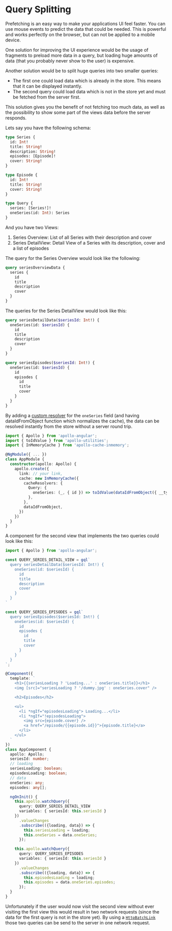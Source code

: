 # Query Splitting

Prefetching is an easy way to make your applications UI feel faster. You can use mouse events to
predict the data that could be needed. This is powerful and works perfectly on the browser, but can
not be applied to a mobile device.

One solution for improving the UI experience would be the usage of fragments to preload more data in
a query, but loading huge amounts of data (that you probably never show to the user) is expensive.

Another solution would be to split huge queries into two smaller queries:

- The first one could load data which is already in the store. This means that it can be displayed
  instantly.
- The second query could load data which is not in the store yet and must be fetched from the server
  first.

This solution gives you the benefit of not fetching too much data, as well as the possibility to
show some part of the views data before the server responds.

Lets say you have the following schema:

```graphql
type Series {
  id: Int!
  title: String!
  description: String!
  episodes: [Episode]!
  cover: String!
}

type Episode {
  id: Int!
  title: String!
  cover: String!
}

type Query {
  series: [Series!]!
  oneSeries(id: Int): Series
}
```

And you have two Views:

1. Series Overview: List of all Series with their description and cover
1. Series DetailView: Detail View of a Series with its description, cover and a list of episodes

The query for the Series Overview would look like the following:

```graphql
query seriesOverviewData {
  series {
    id
    title
    description
    cover
  }
}
```

The queries for the Series DetailView would look like this:

```graphql
query seriesDetailData($seriesId: Int!) {
  oneSeries(id: $seriesId) {
    id
    title
    description
    cover
  }
}
```

```graphql
query seriesEpisodes($seriesId: Int!) {
  oneSeries(id: $seriesId) {
    id
    episodes {
      id
      title
      cover
    }
  }
}
```

By adding a [custom resolver](../features/cache-updates#cache-redirects-with-cacheredirects) for the
`oneSeries` field (and having dataIdFromObject function which normalizes the cache), the data can be
resolved instantly from the store without a server round trip.

```ts
import { Apollo } from 'apollo-angular';
import { toIdValue } from 'apollo-utilities';
import { InMemoryCache } from 'apollo-cache-inmemory';

@NgModule({ ... })
class AppModule {
  constructor(apollo: Apollo) {
    apollo.create({
      link: // your link,
      cache: new InMemoryCache({
        cacheResolvers: {
          Query: {
            oneSeries: (_, { id }) => toIdValue(dataIdFromObject({ __typename: 'Series', id })),
          },
        },
        dataIdFromObject,
      })
    })
  }
}
```

A component for the second view that implements the two queries could look like this:

```ts
import { Apollo } from 'apollo-angular';

const QUERY_SERIES_DETAIL_VIEW = gql`
  query seriesDetailData($seriesId: Int!) {
    oneSeries(id: $seriesId) {
      id
      title
      description
      cover
    }
  }
`

const QUERY_SERIES_EPISODES = gql`
  query seriesEpisodes($seriesId: Int!) {
    oneSeries(id: $seriesId) {
      id
      episodes {
        id
        title
        cover
      }
    }
  }
`;

@Component({
  template: `
    <h1>{{seriesLoading ? 'Loading...' : oneSeries.title}}</h1>
    <img [src]="seriesLoading ? '/dummy.jpg' : oneSeries.cover" />

    <h2>Episodes</h2>

    <ul>
      <li *ngIf="episodesLoading"> Loading...</li>
      <li *ngIf="!episodesLoading">
        <img src={episode.cover} />
        <a href="/episode/{{episode.id}}">{episode.title}</a>
      </li>
    </ul>
  `
})
class AppComponent {
  apollo: Apollo;
  seriesId: number;
  // loading
  seriesLoading: boolean;
  episodesLoading: boolean;
  // data
  oneSeries: any;
  episodes: any[];

  ngOnInit() {
    this.apollo.watchQuery({
      query: QUERY_SERIES_DETAIL_VIEW
      variables: { seriesId: this.seriesId }
    })
      .valueChanges
      .subscribe(({loading, data}) => {
        this.seriesLoading = loading;
        this.oneSeries = data.oneSeries;
      });

    this.apollo.watchQuery({
      query: QUERY_SERIES_EPISODES
      variables: { seriesId: this.seriesId }
    })
      .valueChanges
      .subscribe(({loading, data}) => {
        this.episodesLoading = loading;
        this.episodes = data.oneSeries.episodes;
      });
  }
}
```

Unfortunately if the user would now visit the second view without ever visiting the first view this
would result in two network requests (since the data for the first query is not in the store yet).
By using a
[`HttpBatchLink`](https://github.com/kamilkisiela/apollo-angular/tree/master/packages/apollo-angular-link-http-batch)
those two queries can be send to the server in one network request.
